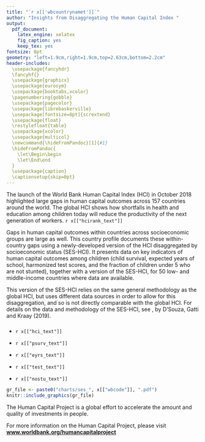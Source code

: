 ---
title: "`r x[['wbcountrynamet']]`"
author: "Insights from Disaggregating the Human Capital Index "
output: 
  pdf_document:
    latex_engine: xelatex
    fig_caption: yes
    keep_tex: yes
fontsize: 8pt
geometry: "left=1.9cm,right=1.9cm,top=2.63cm,bottom=2.2cm"
header-includes: 
  \usepackage{fancyhdr} 
  \fancyhf{}
  \usepackage{graphicx} 
  \usepackage{eurosym} 
  \usepackage{booktabs,xcolor}
  \pagenumbering{gobble}
  \usepackage{pagecolor}
  \usepackage{librebaskerville}
  \usepackage[fontsize=8pt]{scrextend}
  \usepackage{float}
  \restylefloat{table}
  \usepackage{xcolor}
  \usepackage{multicol}
  \newcommand{\hideFromPandoc}[1]{#1}
  \hideFromPandoc{
    \let\Begin\begin
    \let\End\end
  }
  \usepackage{caption}
  \captionsetup{skip=0pt}    
---


\definecolor{bondiblue}{rgb}{0.0, 0.58, 0.71}
\definecolor{hciyellow}{RGB}{242, 226, 145}
\pagecolor{hciyellow!25}
\newcommand\boldblue[1]{\textcolor{bondiblue}{\textbf{#1}}}

The launch of the World Bank Human Capital Index (HCI) in October 2018 highlighted large gaps in human capital outcomes across 157 countries around the world.  The global HCI shows how shortfalls in health and education among children today will reduce the productivity of the next generation of workers. `r x[["hcirank_text"]]`

Gaps in human capital outcomes within countries across socioeconomic groups are large as well.  This country profile documents these within-country gaps using a newly-developed version of the HCI disaggregated by socioeconomic status (SES-HCI).  It presents data on key indicators of human capital outcomes among children (child survival, expected years of school, harmonized test scores, and the fraction of children under 5 who are not stunted), together with a version of the SES-HCI, for 50 low- and middle-income countries where data are available.  

This version of the SES-HCI relies on the same general methodology as the global HCI, but uses different data sources in order to allow for this disaggregation, and so is not directly comparable with the global HCI.   For details on the data and methodology of the SES-HCI, see \textit{A Socioeconomic Disaggregation of the World Bank Human Capital Index}, by D'Souza, Gatti and Kraay (2019).  

\Begin{multicols}{2}

### \boldblue{H\small{OW DO HUMAN CAPITAL OUTCOMES DIFFER BY \\*
SOCIOECONOMIC STATUS?}}

* `r x[["hci_text"]]`

* `r x[["psurv_text"]]`

* `r x[["eyrs_text"]]`

* `r x[["test_text"]]`

* `r x[["nostu_text"]]`


```{r out.width = "100%", fig.align = "right", echo=FALSE}
gr_file <- paste0("charts/ses_", x[["wbcode"]], ".pdf")
knitr::include_graphics(gr_file)
```

\vspace{-5mm}
\noindent\rule{9cm}{0.4pt}
The Human Capital Project is a global effort to accelerate the amount and quality of investments in people. 
&nbsp;

For more information on the Human Capital Project, please visit **[www.worldbank.org/humancapitalproject](https://www.worldbank.org/humancapitalproject)**

\begin{table}[H]
\begin{tabular}{ll}
\includegraphics[width=0.5cm]{static/twitter.png} & \#\textbf{invest}inPeople   \\
\end{tabular}
\end{table}
\End{multicols}
